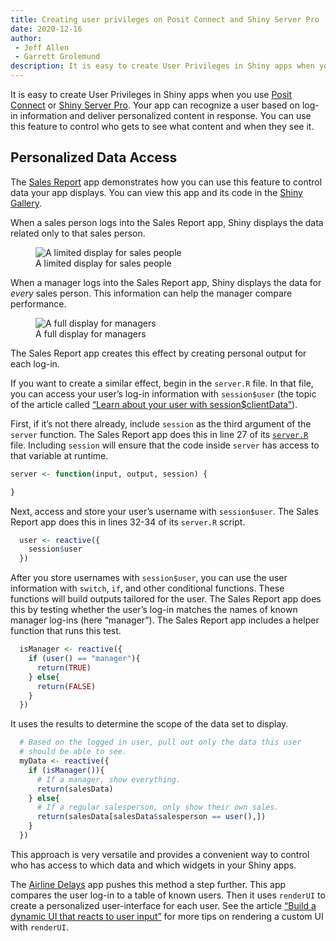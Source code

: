 ```yaml
---
title: Creating user privileges on Posit Connect and Shiny Server Pro
date: 2020-12-16
author: 
 - Jeff Allen 
 - Garrett Grolemund
description: It is easy to create User Privileges in Shiny apps when you use Shiny Server Pro or Posit Connect. Your app can recognize a user based on log-in information and deliver personalized content in response.
---
```


It is easy to create User Privileges in Shiny apps when you use [Posit Connect](https://www.rstudio.com/products/connect/) or [Shiny Server Pro](http://www.rstudio.com/shiny/server/). Your app can recognize a user based on log-in information and deliver personalized content in response. You can use this feature to control who gets to see what content and when they see it.

## Personalized Data Access

The [Sales Report](/gallery/personalized-ui.html) app demonstrates how you can use this feature to control data your app displays. You can view this app and its code in the [Shiny Gallery](/gallery).

When a sales person logs into the Sales Report app, Shiny displays the data related only to that sales person.

![A limited display for sales people](salesperson.png){fig-alt="A limited display for salespeople. Day of the month plotted against total sales for an individual salesperson."}

When a manager logs into the Sales Report app, Shiny displays the data for _every_ sales person. This information can help the manager compare performance.

![A full display for managers](manager.png){fig-alt="A full display for managers. Day of the month plotted against total sales for each salesperson."}

The Sales Report app creates this effect by creating personal output for each log-in. 

If you want to create a similar effect, begin in the `server.R` file. In that file, you can access your user's log-in information with `session$user` (the topic of the article called ["Learn about your user with session$clientData"](/articles/client-data.html)).

First, if it's not there already, include `session` as the third argument of the `server` function. The Sales Report app does this in line 27 of its [`server.R`](https://gist.github.com/trestletech/9790025#file-server-r-L27) file. Including `session` will ensure that the code inside `server` has access to that variable at runtime.

````r
server <- function(input, output, session) { 

}
````

Next, access and store your user's username with `session$user`. The Sales Report app does this in lines 32-34 of its `server.R` script.

````r
  user <- reactive({
    session$user
  })
````

After you store usernames with `session$user`, you can use the user information with `switch`, `if`, and other conditional functions. These functions will build outputs tailored for the user. The Sales Report app does this by testing whether the user's log-in matches the names of known manager log-ins (here "manager"). The Sales Report app includes a helper function that runs this test.

````r
  isManager <- reactive({
    if (user() == "manager"){
      return(TRUE)
    } else{
      return(FALSE)
    }
  })
````

It uses the results to determine the scope of the data set to display.

````r
  # Based on the logged in user, pull out only the data this user 
  # should be able to see.
  myData <- reactive({
    if (isManager()){
      # If a manager, show everything.
      return(salesData)
    } else{
      # If a regular salesperson, only show their own sales.
      return(salesData[salesData$salesperson == user(),])
    }
  })
````

This approach is very versatile and provides a convenient way to control who has access to which data and which widgets in your Shiny apps.

The [Airline Delays](/gallery/authentication-and-database.html) app pushes this method a step further. This app compares the user log-in to a table of known users. Then it uses `renderUI` to create a personalized user-interface for each user. See the article ["Build a dynamic UI that reacts to user input"](/articles/dynamic-ui.html) for more tips on rendering a custom UI with `renderUI`.
